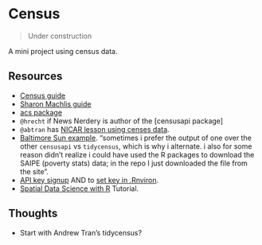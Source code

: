 # Census {#census}

> Under construction

A mini project using census data.

## Resources

- [Census guide](https://rconsortium.github.io/censusguide/)
- [Sharon Machlis guide](https://www.computerworld.com/article/3120415/data-analytics/how-to-download-new-census-data-with-r.html)
- [acs package](https://cran.r-project.org/web/packages/acs/README.html)
- `@hrecht` if News Nerdery is author of the [censusapi package]
- `@abtran` has [NICAR lesson using censes data](https://github.com/andrewbtran/NICAR/tree/master/2019/mapping). 
- [Baltimore Sun example](https://github.com/baltimore-sun-data/census-data-analysis-2018). "sometimes i prefer the output of one over the other `censusapi` vs `tidycensus`, which is why i alternate. i also for some reason didn’t realize i could have used the R packages to download the SAIPE (poverty stats) data; in the repo I just downloaded the file from the site".
- [API key signup](http://api.census.gov/data/key_signup.html) AND to [set key in .Rnviron](https://rdrr.io/cran/tidycensus/man/census_api_key.html).
- [Spatial Data Science with R](https://www.rspatial.org/) Tutorial.


## Thoughts

- Start with Andrew Tran's tidycensus?
